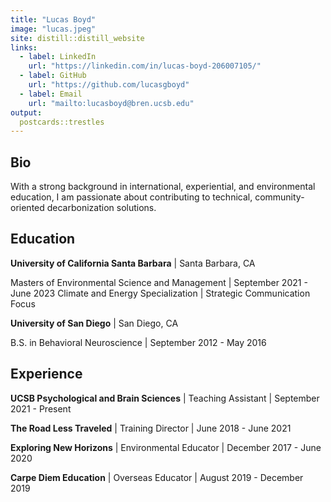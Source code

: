 ```yaml
---
title: "Lucas Boyd"
image: "lucas.jpeg"
site: distill::distill_website
links:
  - label: LinkedIn
    url: "https://linkedin.com/in/lucas-boyd-206007105/"
  - label: GitHub
    url: "https://github.com/lucasgboyd"
  - label: Email
    url: "mailto:lucasboyd@bren.ucsb.edu"
output:
  postcards::trestles
---
```


## Bio

With a strong background in international, experiential, and environmental education, I am passionate about contributing to technical, community-oriented decarbonization solutions. 

## Education

**University of California Santa Barbara** | Santa Barbara, CA

Masters of Environmental Science and Management | September 2021 - June 2023
Climate and Energy Specialization | Strategic Communication Focus

**University of San Diego** | San Diego, CA

B.S. in Behavioral Neuroscience | September 2012 - May 2016

## Experience

**UCSB Psychological and Brain Sciences** | Teaching Assistant | September 2021 - Present

**The Road Less Traveled** | Training Director | June 2018 - June 2021

**Exploring New Horizons** | Environmental Educator | December 2017 - June 2020

**Carpe Diem Education** | Overseas Educator | August 2019 - December 2019
